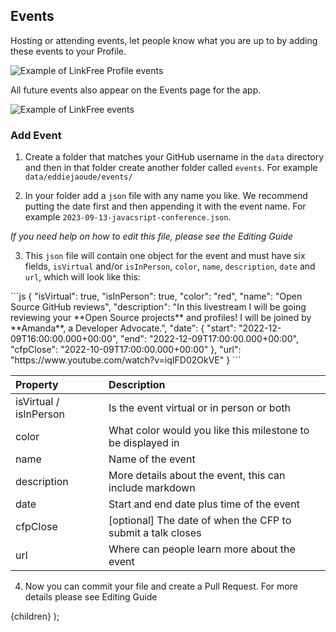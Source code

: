 
## Events

Hosting or attending events, let people know what you are up to by adding these events to your Profile.

![Example of LinkFree Profile events](https://user-images.githubusercontent.com/624760/209358132-0a3e20a8-a996-4a9f-b9c3-90d3056d2cf3.png)

All future events also appear on the Events page for the app.

![Example of LinkFree events](https://user-images.githubusercontent.com/624760/209358117-84f3d893-065e-4ff3-a5e7-6533752306c5.png)

### Add Event

1. Create a folder that matches your GitHub username in the `data` directory and then in that folder create another folder called `events`. For example `data/eddiejaoude/events/`

2. In your folder add a `json` file with any name you like. We recommend putting the date first and then appending it with the event name. For example `2023-09-13-javacsript-conference.json`.

_If you need help on how to edit this file, please see the <Link url="/docs/how-to-guides/editing">Editing Guide</Link>_

3. This `json` file will contain one object for the event and must have six fields, `isVirtual` and/or `isInPerson`, `color`, `name`, `description`, `date` and `url`, which will look like this:

<ClipboardCopy>
```js
{
  "isVirtual": true,
  "isInPerson": true,
  "color": "red",
  "name": "Open Source GitHub reviews",
  "description": "In this livestream I will be going reviewing your **Open Source projects** and profiles! I will be joined by **Amanda**, a Developer Advocate.",
  "date": {
    "start": "2022-12-09T16:00:00.000+00:00",
    "end": "2022-12-09T17:00:00.000+00:00",
    "cfpClose": "2022-10-09T17:00:00.000+00:00"
  },
  "url": "https://www.youtube.com/watch?v=iqIFD02OkVE"
}
```
</ClipboardCopy>

| Property               | Description                                                 |
| :--------------------- | :---------------------------------------------------------- |
| isVirtual / isInPerson | Is the event virtual or in person or both                   |
| color                  | What color would you like this milestone to be displayed in |
| name                   | Name of the event                                           |
| description            | More details about the event, this can include markdown     |
| date                   | Start and end date plus time of the event                   |
| cfpClose               | [optional] The date of when the CFP to submit a talk closes |
| url                    | Where can people learn more about the event                 |

4. Now you can commit your file and create a Pull Request. For more details please see <Link url="/docs/how-to-guides/editing">Editing Guide</Link>

  <DocsLayout title="LinkFree Events Documentation">{children}</DocsLayout>
);
